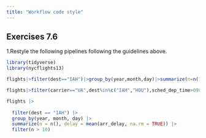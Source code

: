 ```yaml
---
title: "Workflow code style"
---
```



## Exercises 7.6

1.Restyle the following pipelines following the guidelines above.

```r
library(tidyverse)
library(nycflights13)

flights|>filter(dest=="IAH")|>group_by(year,month,day)|>summarize(n=n(),delay=mean(arr_delay,na.rm=TRUE))|>filter(n>10)

flights|>filter(carrier=="UA",dest%in%c("IAH","HOU"),sched_dep_time>0900,sched_arr_time<2000)|>group_by(flight)|>summarize(delay=mean(arr_delay,na.rm=TRUE),cancelled=sum(is.na(arr_delay)),n=n())|>filter(n>10)
```

```r
flights |>
  
  filter(dest == "IAH") |>
  group_by(year, month, day) |> 
  summarize(n = n(), delay = mean(arr_delay, na.rm = TRUE)) |>
  filter(n > 10)
  
  
```
